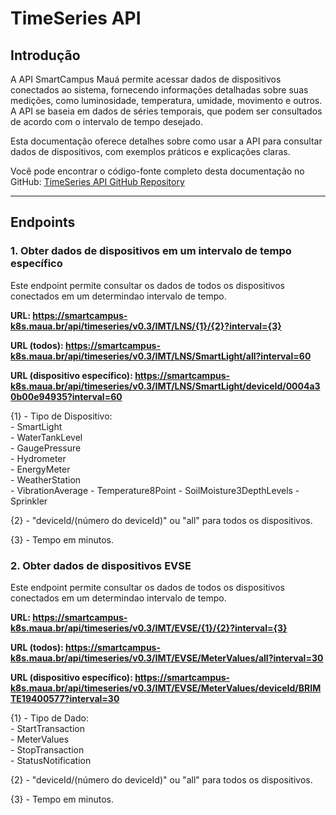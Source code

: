 # TimeSeries API


## Introdução

A API SmartCampus Mauá permite acessar dados de dispositivos conectados ao sistema, fornecendo informações detalhadas sobre suas medições, como luminosidade, temperatura, umidade, movimento e outros. A API se baseia em dados de séries temporais, que podem ser consultados de acordo com o intervalo de tempo desejado.

Esta documentação oferece detalhes sobre como usar a API para consultar dados de dispositivos, com exemplos práticos e explicações claras.

Você pode encontrar o código-fonte completo desta documentação no GitHub:
 [TimeSeries API GitHub Repository](https://github.com/SmartCampusMaua/timeseries-api?tab=readme-ov-file)

---

## Endpoints

### 1. **Obter dados de dispositivos em um intervalo de tempo específico**
Este endpoint permite consultar os dados de todos os dispositivos conectados em um determindao intervalo de tempo.

**URL: https://smartcampus-k8s.maua.br/api/timeseries/v0.3/IMT/LNS/{1}/{2}?interval={3}**

**URL (todos): https://smartcampus-k8s.maua.br/api/timeseries/v0.3/IMT/LNS/SmartLight/all?interval=60**

**URL (dispositivo específico): https://smartcampus-k8s.maua.br/api/timeseries/v0.3/IMT/LNS/SmartLight/deviceId/0004a30b00e94935?interval=60**

\{1} - Tipo de Dispositivo:  
      - SmartLight  
      - WaterTankLevel  
      - GaugePressure  
      - Hydrometer  
      - EnergyMeter  
      - WeatherStation  
      - VibrationAverage
      - Temperature8Point
      - SoilMoisture3DepthLevels
      - Sprinkler

\{2} - "deviceId/(número do deviceId)" ou "all" para todos os dispositivos.

\{3} - Tempo em minutos. 

### 2. **Obter dados de dispositivos EVSE**
Este endpoint permite consultar os dados de todos os dispositivos conectados em um determindao intervalo de tempo.

**URL: https://smartcampus-k8s.maua.br/api/timeseries/v0.3/IMT/EVSE/{1}/{2}?interval={3}**

**URL (todos): https://smartcampus-k8s.maua.br/api/timeseries/v0.3/IMT/EVSE/MeterValues/all?interval=30**

**URL (dispositivo específico): https://smartcampus-k8s.maua.br/api/timeseries/v0.3/IMT/EVSE/MeterValues/deviceId/BRIMTE19400577?interval=30**

\{1} - Tipo de Dado:  
      - StartTransaction  
      - MeterValues  
      - StopTransaction  
      - StatusNotification  

\{2} - "deviceId/(número do deviceId)" ou "all" para todos os dispositivos.

\{3} - Tempo em minutos. 
